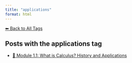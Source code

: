 ```yaml
---
title: "applications"
format: html
---
```


[⬅ Back to All Tags](../tags.qmd)

## Posts with the **applications** tag

- [🧠 Module 1.1: What is Calculus? History and Applications](/posts/courses/mathematics/calculus/module-1/1.1-introduction.html)
